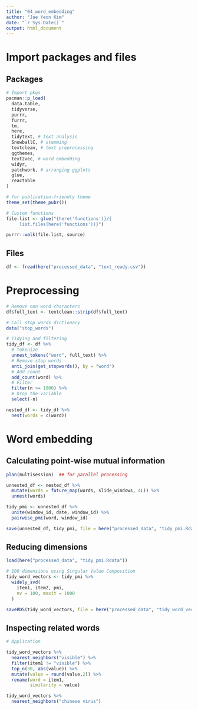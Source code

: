 ```yaml
---
title: "04_word_embedding"
author: "Jae Yeon Kim"
date: "`r Sys.Date()`"
output: html_document
---
```


# Import packages and files 

## Packages

```r
# Import pkgs
pacman::p_load(
  data.table,
  tidyverse,
  purrr,
  furrr,
  tm,
  here,
  tidytext, # text analysis 
  SnowballC, # stemming 
  textclean, # text preprocessing 
  ggthemes,
  text2vec, # word embedding 
  widyr,
  patchwork, # arranging ggplots
  glue,
  reactable
)

# for publication-friendly theme 
theme_set(theme_pubr())

# Custom functions
file.list <- glue("{here('functions')}/{ 
     list.files(here('functions'))}")

purrr::walk(file.list, source)
```

## Files 

```r
df <- fread(here("processed_data", "text_ready.csv"))
```

# Preprocessing 

```r
# Remove non word characters 
df$full_text <- textclean::strip(df$full_text)

# Call stop words dictionary 
data("stop_words")

# Tidying and filtering 
tidy_df <- df %>%
  # Tokenize
  unnest_tokens("word", full_text) %>%
  # Remove stop words 
  anti_join(get_stopwords(), by = "word") 
  # Add count 
  add_count(word) %>%
  # Filter
  filter(n >= 1000) %>%
  # Drop the variable 
  select(-n)

nested_df <- tidy_df %>%
  nest(words = c(word))
```

# Word embedding 

## Calculating point-wise mutual information

```r
plan(multisession)  ## for parallel processing

unnested_df <- nested_df %>%
  mutate(words = future_map(words, slide_windows, 4L)) %>%
  unnest(words) 

tidy_pmi <- unnested_df %>%
  unite(window_id, date, window_id) %>%
  pairwise_pmi(word, window_id)

save(unnested_df, tidy_pmi, file = here("processed_data", "tidy_pmi.Rdata"))
```

## Reducing dimensions 

```r
load(here("processed_data", "tidy_pmi.Rdata"))
```

```r
# 100 dimensions using Singular Value Composition
tidy_word_vectors <- tidy_pmi %>%
  widely_svd(
    item1, item2, pmi,
    nv = 100, maxit = 1000
  )

saveRDS(tidy_word_vectors, file = here("processed_data", "tidy_word_vectors.Rdata"))
```

## Inspecting related words

```r
# Application 

tidy_word_vectors %>%
  nearest_neighbors("visible") %>%
  filter(item1 != "visible") %>%
  top_n(30, abs(value)) %>%
  mutate(value = round(value,2)) %>%
  rename(word = item1,
         similarity = value) 

tidy_word_vectors %>%
  nearest_neighbors("chinese virus")
```
